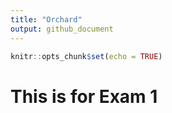 ```yaml
---
title: "Orchard"
output: github_document
---
```


```r
knitr::opts_chunk$set(echo = TRUE)
```

# This is for Exam 1